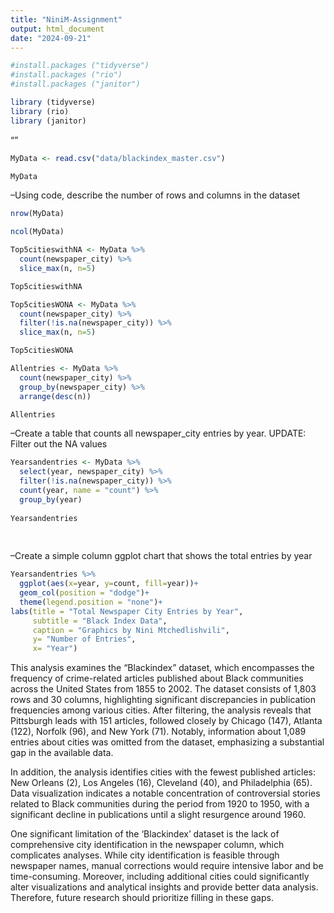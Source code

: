 ```yaml
---
title: "NiniM-Assignment"
output: html_document
date: "2024-09-21"
---
```


```r

#install.packages ("tidyverse")
#install.packages ("rio")
#install.packages ("janitor")

library (tidyverse)
library (rio)
library (janitor)

```

""

```r

MyData <- read.csv("data/blackindex_master.csv")

MyData
```

--Using code, describe the number of rows and columns in the dataset

```r

nrow(MyData)

```

```r

ncol(MyData)

```



```r

Top5citieswithNA <- MyData %>% 
  count(newspaper_city) %>% 
  slice_max(n, n=5)

Top5citieswithNA

```



```r
Top5citiesWONA <- MyData %>% 
  count(newspaper_city) %>% 
  filter(!is.na(newspaper_city)) %>% 
  slice_max(n, n=5)

Top5citiesWONA


```

```r
Allentries <- MyData %>% 
  count(newspaper_city) %>% 
  group_by(newspaper_city) %>% 
  arrange(desc(n))

Allentries


```

--Create a table that counts all newspaper_city entries by year. UPDATE: Filter out the NA values

```r

Yearsandentries <- MyData %>% 
  select(year, newspaper_city) %>% 
  filter(!is.na(newspaper_city)) %>% 
  count(year, name = "count") %>% 
  group_by(year)
  
Yearsandentries
  
  
```

--Create a simple column ggplot chart that shows the total entries by year

```r

Yearsandentries %>% 
  ggplot(aes(x=year, y=count, fill=year))+
  geom_col(position = "dodge")+
  theme(legend.position = "none")+
labs(title = "Total Newspaper City Entries by Year",
     subtitle = "Black Index Data", 
     caption = "Graphics by Nini Mtchedlishvili", 
     y= "Number of Entries", 
     x= "Year")

```

This analysis examines the “Blackindex” dataset, which encompasses the frequency of crime-related articles published about Black communities across the United States from 1855 to 2002. The dataset consists of 1,803 rows and 30 columns, highlighting significant discrepancies in publication frequencies among various cities. After filtering, the analysis reveals that Pittsburgh leads with 151 articles, followed closely by Chicago (147), Atlanta (122), Norfolk (96), and New York (71). Notably, information about 1,089 entries about cities was omitted from the dataset, emphasizing a substantial gap in the available data.

In addition, the analysis identifies cities with the fewest published articles: New Orleans (2), Los Angeles (16), Cleveland (40), and Philadelphia (65). Data visualization indicates a notable concentration of controversial stories related to Black communities during the period from 1920 to 1950, with a significant decline in publications until a slight resurgence around 1960.

One significant limitation of the ‘Blackindex’ dataset is the lack of comprehensive city identification in the newspaper column, which complicates analyses. While city identification is feasible through newspaper names, manual corrections would require intensive labor and be time-consuming. Moreover, including additional cities could significantly alter visualizations and analytical insights and provide better data analysis. Therefore, future research should prioritize filling in these gaps.

